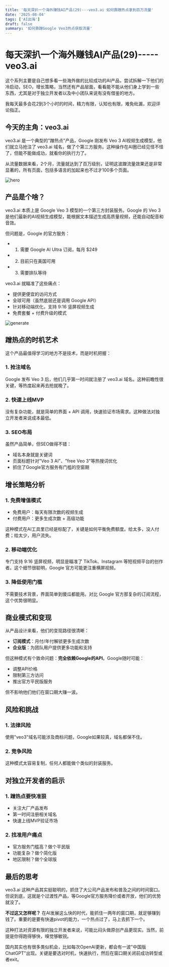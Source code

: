 ```yaml
---
title: '每天深扒一个海外赚钱AI产品(29)---veo3.ai 如何靠蹭热点拿到百万流量'
date: '2025-08-04'
tags: ['AI出海']
draft: false
summary: '如何靠蹭Google Veo3热点获取流量'
---
```


# 每天深扒一个海外赚钱AI产品(29)-----veo3.ai

这个系列主要是自己想多看一些海外做的比较成功的AI产品，尝试拆解一下他们的冷启动，SEO，增长策略，当然还有产品层面，看看能不能从他们身上学到一些东西，尤其是对于独立开发者以及中小团队来说有没有借鉴的地方。

我每天最多会花2到3个小时的时间，精力有限，认知也有限，难免纰漏，欢迎评论指正。

## 今天的主角：veo3.ai


veo3.ai 是一个典型的"蹭热点"产品，Google 刚发布 Veo 3 AI视频生成模型，他们就立马抢注了 veo3.ai 域名，做了个第三方服务。这种操作在AI圈已经见怪不怪了，但能不能做成功，就看你的执行力了。

从流量数据来看，2个月，流量就达到了百万级别，证明这波蹭流量效果还是非常显著的，所有页面，包括多语言的加起来也不过才100多个页面。

![hero](/static/images/29-veo3/hero-veo3.png)


## 产品是个啥？

veo3.ai 本质上是 Google Veo 3 模型的一个第三方封装服务。Google 的 Veo 3 是他们最新的AI视频生成模型，能根据文本描述生成高质量视频，还能自动配音和音效。

但问题是，Google 的官方服务：
- 1. 需要 Google AI Ultra 订阅，每月 $249
- 2. 目前只在美国可用
- 3. 需要排队等待

veo3.ai 就瞄准了这些痛点：
- 提供更便宜的访问方式
- 全球可用（虽然底层还是调用 Google API）
- 针对移动端优化，支持 9:16 竖屏视频生成
- 免费套餐 + 付费升级的模式

![generate](/static/images/29-veo3ai/generate.png)

## 蹭热点的时机艺术

这个产品最值得学习的地方不是技术，而是时机把握：

### 1. 抢注域名
Google 发布 Veo 3 后，他们几乎第一时间就注册了 veo3.ai 域名。这种前瞻性很关键，等热度起来再去抢就晚了。

### 2. 快速上线MVP
没有复杂功能，就是简单的界面 + API 调用，快速验证市场需求。这种做法对独立开发者来说成本最低。

### 3. SEO布局
虽然产品简单，但SEO做得不错：
- 域名本身就是关键词
- 页面标题针对"Veo 3 AI"、"free Veo 3"等热搜词优化
- 抓住了Google官方服务有门槛的空窗期

## 增长策略分析

### 1. 免费增值模式
- 免费用户：每天有限次数的视频生成
- 付费用户：更多生成次数 + 高级功能

这种模式在AI工具里已经是标配了，关键是如何平衡免费额度。给太多，没人付费；给太少，用户流失。

### 2. 移动端优化
专门支持 9:16 竖屏视频，明显是瞄准了 TikTok、Instagram 等短视频平台的创作者。这个细节很聪明，Google 官方可能更注重横屏视频。

### 3. 降低使用门槛
不需要技术背景，界面简单到傻瓜都能用。对比 Google 官方那复杂的订阅流程，这个优势很明显。

## 商业模式和变现

从产品设计来看，他们的变现路径很清晰：

- **订阅模式**：月付/年付解锁更多生成次数
- **企业版**：为团队用户提供更多功能和支持

但这种模式有个致命问题：**完全依赖Google的API**。Google随时可能：
- 调整API价格
- 限制第三方访问
- 推出官方平民版服务

但不影响他们他们在窗口期大赚一波。

## 风险和挑战

### 1. 法律风险
使用"veo3"域名可能涉及商标问题，Google如果较真，域名都保不住。

### 2. 竞争风险
这种模式太容易复制，任何人都能做个类似的封装服务。

## 对独立开发者的启示

### 1. 蹭热点要快准狠
- 关注大厂产品发布
- 第一时间注册相关域名
- 快速上线MVP验证市场

### 2. 找准用户痛点
- 官方服务门槛高？做个平民版
- 功能复杂？做个简化版
- 地区限制？做个全球版

## 最后的思考

veo3.ai 这种产品其实挺聪明的，抓住了大公司产品发布和普及之间的时间窗口。但说到底，这就是个过渡性产品，等Google官方服务降价或者开放，他们的优势就没了。

**不过这又怎样呢？** 在AI发展这么快的时代，能抓住一两年的窗口期，就足够赚到钱了。重要的是要有快速pivot的能力，一个热点过了，马上去抓下一个。

这种打法对资源有限的独立开发者来说，可能比闷头做原创产品更现实。当然，前提是你得跑得够快，嗅觉够敏锐。

国内其实也有很多类似机会，比如每次OpenAI更新，都会有一波"中国版ChatGPT"出现。关键是要选对时机，快速执行，然后在窗口期关闭前成功转型或者exit。



